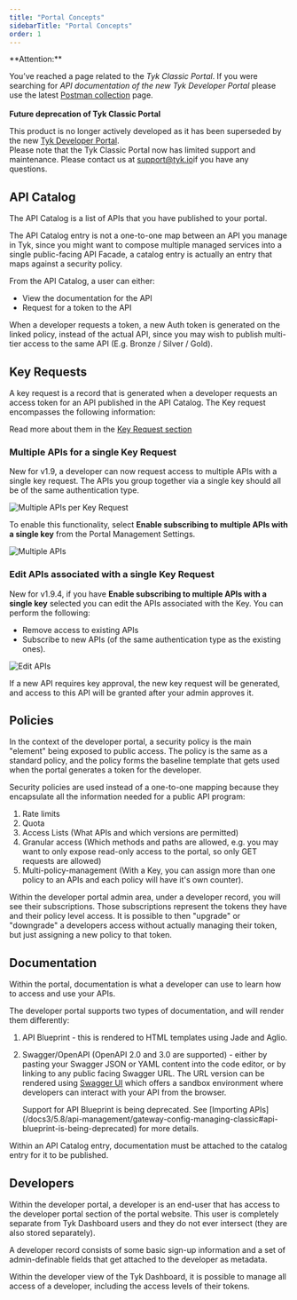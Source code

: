 ```yaml
---
title: "Portal Concepts"
sidebarTitle: "Portal Concepts"
order: 1
---
```



<Warning>
**Attention:**

You’ve reached a page related to the *Tyk Classic Portal*. If you were searching for *API documentation of the new Tyk
Developer Portal* please use the latest
[Postman collection](/docs3/5.8/product-stack/tyk-enterprise-developer-portal/api-documentation/tyk-edp-api) page.
<br />
<br />
**Future deprecation of Tyk Classic Portal**

This product is no longer actively developed as it
has been superseded by the new [Tyk Developer Portal](/docs3/5.8/portal/overview/intro).
<br />
Please note that the Tyk Classic Portal now has limited support and maintenance. Please contact us at
[support@tyk.io](<mailto:support@tyk.io?subject=Tyk classic developer portal>)if you have any questions.
</Warning>


## API Catalog

The API Catalog is a list of APIs that you have published to your portal.

The API Catalog entry is not a one-to-one map between an API you manage in Tyk, since you might want to compose multiple managed services into a single public-facing API Facade, a catalog entry is actually an entry that maps against a security policy.

From the API Catalog, a user can either:

- View the documentation for the API
- Request for a token to the API

When a developer requests a token, a new Auth token is generated on the linked policy, instead of the actual API, since you may wish to publish multi-tier access to the same API (E.g. Bronze / Silver / Gold).

## Key Requests

A key request is a record that is generated when a developer requests an access token for an API published in the API Catalog. The Key request encompasses the following information:

Read more about them in the [Key Request section](/docs3/5.8/tyk-developer-portal/tyk-portal-classic/key-requests)

### Multiple APIs for a single Key Request

New for v1.9, a developer can now request access to multiple APIs with a single key request. The APIs you group together via a single key should all be of the same authentication type.

<img src="/img/dashboard/portal-management/multi-api-per-request.png" alt="Multiple APIs per Key Request" />

To enable this functionality, select **Enable subscribing to multiple APIs with a single key** from the Portal Management Settings.

<img src="/img/dashboard/portal-management/multi-api-setting.png" alt="Multiple APIs" />

### Edit APIs associated with a single Key Request

New for v1.9.4, if you have **Enable subscribing to multiple APIs with a single key** selected you can edit the APIs associated with the Key. You can perform the following:

* Remove access to existing APIs
* Subscribe to new APIs (of the same authentication type as the existing ones).

 <img src="/img/dashboard/system-management/modify_key_approval.png" alt="Edit APIs" /> 


If a new API requires key approval, the new key request will be generated, and access to this API will be granted after your admin approves it.


## Policies

In the context of the developer portal, a security policy is the main "element" being exposed to public access. The policy is the same as a standard policy, and the policy forms the baseline template that gets used when the portal generates a token for the developer.

Security policies are used instead of a one-to-one mapping because they encapsulate all the information needed for a public API program:

1.  Rate limits
2.  Quota
3.  Access Lists (What APIs and which versions are permitted)
4.  Granular access (Which methods and paths are allowed, e.g. you may want to only expose read-only access to the portal, so only GET requests are allowed)
5.  Multi-policy-management (With a Key, you can assign more than one policy to an APIs and each policy will have it's own counter).

Within the developer portal admin area, under a developer record, you will see their subscriptions. Those subscriptions represent the tokens they have and their policy level access. It is possible to then "upgrade" or "downgrade" a developers access without actually managing their token, but just assigning a new policy to that token.

## Documentation

Within the portal, documentation is what a developer can use to learn how to access and use your APIs.

The developer portal supports two types of documentation, and will render them differently:

1.  API Blueprint - this is rendered to HTML templates using Jade and Aglio.
2.  Swagger/OpenAPI (OpenAPI 2.0 and 3.0 are supported) - either by pasting your Swagger JSON or YAML content into the code editor, or by linking to any public facing Swagger URL. The URL version can be rendered using [Swagger UI](https://swagger.io/tools/swagger-ui/) which offers a sandbox environment where developers can interact with your API from the browser.



    <Note>
    Support for API Blueprint is being deprecated. See [Importing APIs](/docs3/5.8/api-management/gateway-config-managing-classic#api-blueprint-is-being-deprecated) for more details.
    </Note>


Within an API Catalog entry, documentation must be attached to the catalog entry for it to be published.

## Developers

Within the developer portal, a developer is an end-user that has access to the developer portal section of the portal website. This user is completely separate from Tyk Dashboard users and they do not ever intersect (they are also stored separately).

A developer record consists of some basic sign-up information and a set of admin-definable fields that get attached to the developer as metadata.

Within the developer view of the Tyk Dashboard, it is possible to manage all access of a developer, including the access levels of their tokens.


